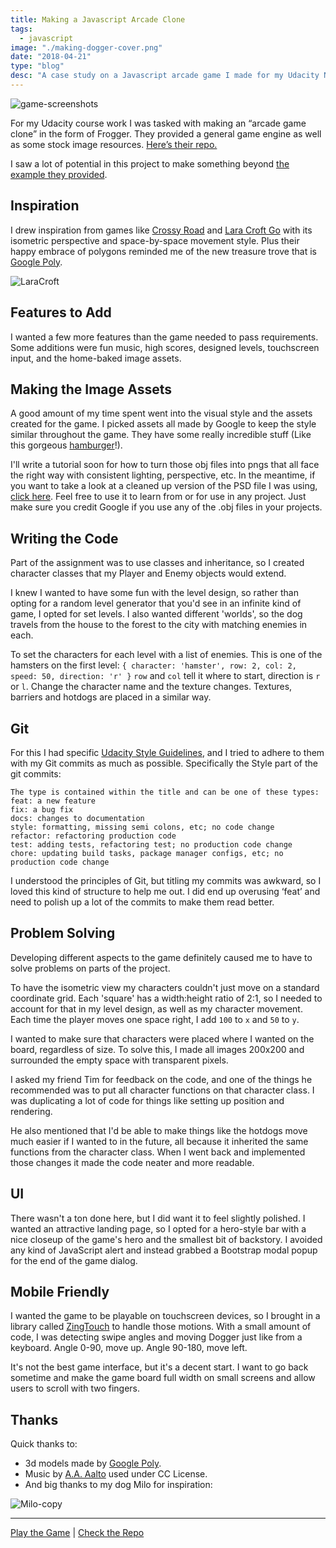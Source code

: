 ```yaml
---
title: Making a Javascript Arcade Clone
tags:
  - javascript
image: "./making-dogger-cover.png"
date: "2018-04-21"
type: "blog"
desc: "A case study on a Javascript arcade game I made for my Udacity Nanodegree. I go through how I approached the project and what I learned."
---
```


![game-screenshots](/images/making-dogger/making-dogger-game-screenshots.png)

For my Udacity course work I was tasked with making an “arcade game clone” in the form of Frogger. They provided a general game engine as well as some stock image resources. [Here’s their repo.](https://github.com/udacity/frontend-nanodegree-arcade-game)

I saw a lot of potential in this project to make something beyond [the example they provided](https://youtu.be/kaifTslArtY).

## Inspiration

I drew inspiration from games like [Crossy Road](https://en.wikipedia.org/wiki/Crossy_Road) and [Lara Croft Go](https://en.wikipedia.org/wiki/Lara_Croft_Go) with its isometric perspective and space-by-space movement style. Plus their happy embrace of polygons reminded me of the new treasure trove that is [Google Poly](https://poly.google.com/).

![LaraCroft](/images/making-dogger/making-dogger-LaraCroft.jpg)

## Features to Add

I wanted a few more features than the game needed to pass requirements. Some additions were fun music, high scores, designed levels, touchscreen input, and the home-baked image assets.

## Making the Image Assets

A good amount of my time spent went into the visual style and the assets created for the game. I picked assets all made by Google to keep the style similar throughout the game. They have some really incredible stuff (Like this gorgeous [hamburger](https://poly.google.com/view/eke7qcu_FR2)!).

I'll write a tutorial soon for how to turn those obj files into pngs that all face the right way with consistent lighting, perspective, etc. In the meantime, if you want to take a look at a cleaned up version of the PSD file I was using, [click here](https://drive.google.com/file/d/1a2uoN9e_KBTqo28-KJ1v4ixJApho2Sbo/view?usp=sharing). Feel free to use it to learn from or for use in any project. Just make sure you credit Google if you use any of the .obj files in your projects.

## Writing the Code

Part of the assignment was to use classes and inheritance, so I created character classes that my Player and Enemy objects would extend.

I knew I wanted to have some fun with the level design, so rather than opting for a random level generator that you'd see in an infinite kind of game, I opted for set levels. I also wanted different 'worlds', so the dog travels from the house to the forest to the city with matching enemies in each.

To set the characters for each level with a list of enemies. This is one of the hamsters on the first level:
`{ character: 'hamster', row: 2, col: 2, speed: 50, direction: 'r' }`
`row` and `col` tell it where to start, direction is `r` or `l`. Change the character name and the texture changes. Textures, barriers and hotdogs are placed in a similar way.

## Git

For this I had specific [Udacity Style Guidelines](https://udacity.github.io/git-styleguide/), and I tried to adhere to them with my Git commits as much as possible. Specifically the Style part of the git commits:

```
The type is contained within the title and can be one of these types:
feat: a new feature
fix: a bug fix
docs: changes to documentation
style: formatting, missing semi colons, etc; no code change
refactor: refactoring production code
test: adding tests, refactoring test; no production code change
chore: updating build tasks, package manager configs, etc; no production code change
```

I understood the principles of Git, but titling my commits was awkward, so I loved this kind of structure to help me out. I did end up overusing ‘feat’ and need to polish up a lot of the commits to make them read better.

## Problem Solving

Developing different aspects to the game definitely caused me to have to solve problems on parts of the project.

To have the isometric view my characters couldn't just move on a standard coordinate grid. Each 'square' has a width:height ratio of 2:1, so I needed to account for that in my level design, as well as my character movement. Each time the player moves one space right, I add `100` to `x` and `50` to `y`.

I wanted to make sure that characters were placed where I wanted on the board, regardless of size. To solve this, I made all images 200x200 and surrounded the empty space with transparent pixels.

I asked my friend Tim for feedback on the code, and one of the things he recommended was to put all character functions on that character class. I was duplicating a lot of code for things like setting up position and rendering.

He also mentioned that I'd be able to make things like the hotdogs move much easier if I wanted to in the future, all because it inherited the same functions from the character class. When I went back and implemented those changes it made the code neater and more readable.

## UI

There wasn't a ton done here, but I did want it to feel slightly polished. I wanted an attractive landing page, so I opted for a hero-style bar with a nice closeup of the game's hero and the smallest bit of backstory. I avoided any kind of JavaScript alert and instead grabbed a Bootstrap modal popup for the end of the game dialog.

## Mobile Friendly

I wanted the game to be playable on touchscreen devices, so I brought in a library called [ZingTouch](https://github.com/zingchart/zingtouch) to handle those motions. With a small amount of code, I was detecting swipe angles and moving Dogger just like from a keyboard. Angle 0-90, move up. Angle 90-180, move left.

It's not the best game interface, but it's a decent start.
I want to go back sometime and make the game board full width on small screens and allow users to scroll with two fingers.

## Thanks

Quick thanks to:

- 3d models made by [Google Poly](https://poly.google.com/).
- Music by [A.A. Aalto](http://freemusicarchive.org/music/A_A_Aalto/Bright_Corners/) used under CC License.
- And big thanks to my dog Milo for inspiration:

![Milo-copy](/images/making-dogger/making-dogger-Milo.jpg)

---

[Play the Game](https://a-trost.github.io/dogger/) | [Check the Repo](https://github.com/a-trost/dogger)
